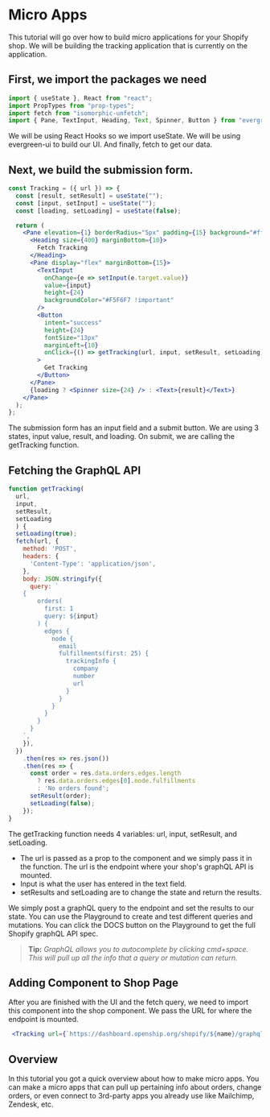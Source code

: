 
<SEO
  title="Openship Micro Apps"
  description="Use React to build micro applications for your e-commerce shops"
/>

# Micro Apps

This tutorial will go over how to build micro applications for your Shopify shop. We will be building the tracking application that is currently on the application.

## First, we import the packages we need

```js
import { useState }, React from "react";
import PropTypes from "prop-types";
import fetch from "isomorphic-unfetch";
import { Pane, TextInput, Heading, Text, Spinner, Button } from "evergreen-ui";

```

We will be using React Hooks so we import useState. We will be using evergreen-ui to build our UI. And finally, fetch to get our data.

## Next, we build the submission form.

```jsx live=false
const Tracking = ({ url }) => {
  const [result, setResult] = useState("");
  const [input, setInput] = useState("");
  const [loading, setLoading] = useState(false);

  return (
    <Pane elevation={1} borderRadius="5px" padding={15} background="#fff">
      <Heading size={400} marginBottom={10}>
        Fetch Tracking
      </Heading>
      <Pane display="flex" marginBottom={15}>
        <TextInput
          onChange={e => setInput(e.target.value)}
          value={input}
          height={24}
          backgroundColor="#F5F6F7 !important"
        />
        <Button
          intent="success"
          height={24}
          fontSize="13px"
          marginLeft={10}
          onClick={() => getTracking(url, input, setResult, setLoading)}
        >
          Get Tracking
        </Button>
      </Pane>
      {loading ? <Spinner size={24} /> : <Text>{result}</Text>}
    </Pane>
  );
};
```

The submission form has an input field and a submit button. We are using 3 states, input value, result, and loading. On submit, we are calling the getTracking function.

## Fetching the GraphQL API

```javascript
function getTracking(
  url, 
  input, 
  setResult, 
  setLoading
  ) {
  setLoading(true);
  fetch(url, {
    method: 'POST',
    headers: {
      'Content-Type': 'application/json',
    },
    body: JSON.stringify({
      query: `
    {
        orders(
          first: 1
          query: ${input}
        ) {
          edges {
            node {
              email
              fulfillments(first: 25) {
                trackingInfo {
                  company
                  number
                  url
                }
              }
            }
          }
        }
      }
    `,
    }),
  })
    .then(res => res.json())
    .then(res => {
      const order = res.data.orders.edges.length
        ? res.data.orders.edges[0].node.fulfillments
        : 'No orders found';
      setResult(order);
      setLoading(false);
    });
}
```
The getTracking function needs 4 variables: url, input, setResult, and setLoading.

- The url is passed as a prop to the component and we simply pass it in the function. The url is the endpoint where your shop's graphQL API is mounted.
- Input is what the user has entered in the text field.
- setResults and setLoading are to change the state and return the results.

We simply post a graphQL query to the endpoint and set the results to our state. You can use the Playground to create and test different queries and mutations. You can click the DOCS button on the Playground to get the full Shopify graphQL API spec.

> **Tip:** _GraphQL allows you to autocomplete by clicking cmd+space. This will pull up all the info that a query or mutation can return._

## Adding Component to Shop Page

After you are finished with the UI and the fetch query, we need to import this component into the shop component. We pass the URL for where the endpoint is mounted.

```jsx live=false
 <Tracking url={`https://dashboard.openship.org/shopify/${name}/graphql`} />
```
## Overview

In this tutorial you got a quick overview about how to make micro apps. You can make a micro apps that can pull up pertaining info about orders, change orders, or even connect to 3rd-party apps you already use like Mailchimp, Zendesk, etc.
